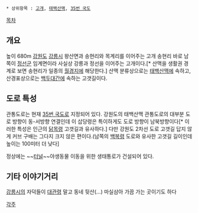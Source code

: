  * 상위항목 : [[고개]], [[태백산맥]], [[35번 국도]]

[[목차]]

== 개요 ==
높이 680m [[강원도]] [[강릉시]] 왕산면과 송현리와 목계리를 이어주는 고개 송현리 바로 남쪽이 [[정선군]] 임계면이라 사실상 강릉과 정선을 이어주는 고개이다.[* 산맥을 생활권 경계로 보면 송현리가 일종의 [[월경지]]에 해당한다.]
산맥 분류상으로는 [[태백산맥]]에 속하고, 산경표상으로는 [[백두대간]]에 속하는 고갯길이다.

== 도로 특성 ==
관통도로는 현재 [[35번 국도]]로 지정되어 있다.
강원도의 태백산맥 관통도로의 대부분 도로 방향이 동-서방향 연결인데 이 삽당령은 특이하게도 도로 방향이 남북방향이다[* 이러한 특성은 인근의 [[닭목령]] 고갯길과 유사하다.] 다만 강원도 2차선 도로 고갯길 답지 않게 커브 구배는 그다지 크지 않은 편이다.(남쪽의 [[백복령]] 도로와 유사한 고갯길 길이인데 높이는 100미터 더 낮다]

정상에는 ~~[[터널]]~~야생동물 이동을 위한 생태통로가 건설되어 있다.

== 기타 이야기거리 ==
[[강릉시]]의 자덕들이 [[대관령]] 말고 동네 뒷산(...) 마실삼아 가끔 가는 곳이기도 하다

[[각주]]
